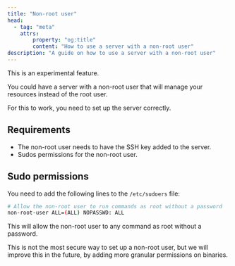 ```yaml
---
title: "Non-root user"
head:
  - tag: "meta"
    attrs:
        property: "og:title"
        content: "How to use a server with a non-root user"
description: "A guide on how to use a server with a non-root user"
---
```



<Aside type="caution">This is an experimental feature.</Aside>

You could have a server with a non-root user that will manage your resources instead of the root user.

For this to work, you need to set up the server correctly.

## Requirements

- The non-root user needs to have the SSH key added to the server.
- Sudos permissions for the non-root user.

## Sudo permissions

You need to add the following lines to the `/etc/sudoers` file:

```bash
# Allow the non-root user to run commands as root without a password
non-root-user ALL=(ALL) NOPASSWD: ALL
```

This will allow the non-root user to any command as root without a password.

<Aside type="caution">
  This is not the most secure way to set up a non-root user, but we will improve
  this in the future, by adding more granular permissions on binaries.
</Aside>

